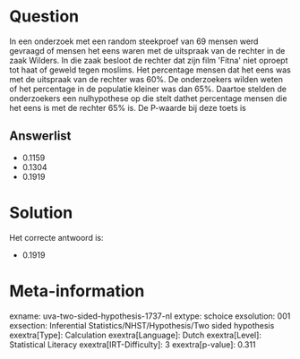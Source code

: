 Question
========

In een onderzoek met een random steekproef van 69 mensen werd gevraagd
of mensen het eens waren met de uitspraak van de rechter in de zaak
Wilders. In die zaak besloot de rechter dat zijn film \'Fitna\' niet
oproept tot haat of geweld tegen moslims. Het percentage mensen dat het
eens was met de uitspraak van de rechter was 60%. De onderzoekers wilden
weten of het percentage in de populatie kleiner was dan 65%. Daartoe
stelden de onderzoekers een nulhypothese op die stelt dathet percentage
mensen die het eens is met de rechter 65% is. De P-waarde bij deze toets
is

Answerlist
----------

* 0.1159
* 0.1304
* 0.1919

Solution
========

Het correcte antwoord is: 

* 0.1919

Meta-information
================
exname: uva-two-sided-hypothesis-1737-nl
extype: schoice
exsolution: 001
exsection: Inferential Statistics/NHST/Hypothesis/Two sided hypothesis
exextra[Type]: Calculation
exextra[Language]: Dutch
exextra[Level]: Statistical Literacy
exextra[IRT-Difficulty]: 3
exextra[p-value]: 0.311
